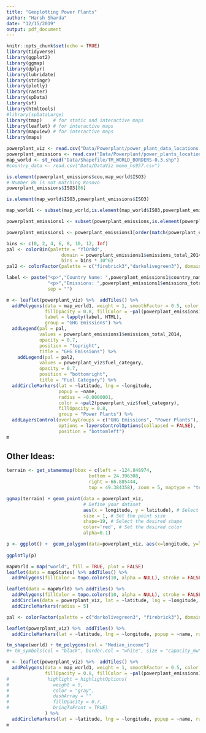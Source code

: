 ```yaml
---
title: "Geoplotting Power Plants"
author: "Harsh Sharda"
date: "12/15/2019"
output: pdf_document
---
```


```r
knitr::opts_chunk$set(echo = TRUE)
library(tidyverse)
library(ggplot2)
library(ggmap)
library(dplyr)
library(lubridate)
library(stringr)
library(plotly)
library(raster)
library(spData)
library(sf)
library(htmltools)
#library(spDataLarge)
library(tmap)    # for static and interactive maps
library(leaflet) # for interactive maps
library(mapview) # for interactive maps
library(maps)
```


```r
powerplant_viz <- read.csv("Data/Powerplant/power_plant_data_locations.csv")
powerplant_emissions <- read.csv("Data/Powerplant/power_plants_locations_emissions.csv")
map_world <- st_read("Data/Shapefile/TM_WORLD_BORDERS-0.3.shp")
#country_data <- read.csv("Data/DataViz memo_hs957.csv")
```


```r
is.element(powerplant_emissions$cou,map_world$ISO3)
# Number 86 is not matching Kosovo
powerplant_emissions$ISO3[86]
```

```r
is.element(map_world$ISO3,powerplant_emissions$ISO3)
```

```r
map_world1 <- subset(map_world,is.element(map_world$ISO3,powerplant_emissions$ISO3))
```

```r
powerplant_emissions1 <- subset(powerplant_emissions,is.element(powerplant_emissions$ISO3,map_world1$ISO3))
```


```r
powerplant_emissions1 <- powerplant_emissions1[order(match(powerplant_emissions1$ISO3,map_world1$ISO3)),]
```

```r
bins <- c(0, 2, 4, 6, 8, 10, 12, Inf)
pal <- colorBin(palette = "YlOrRd",
                    domain = powerplant_emissions1$emissions_total_2014,
                    bins = bins * 10^6)
pal2 <- colorFactor(palette = c("firebrick3","darkolivegreen3"), domain = powerplant_viz$fuel_category)

```


```r
label <- paste("<p>","Country Name: ",powerplant_emissions1$country_name,"</p>",
               "<p>","Emissions: ",powerplant_emissions1$emissions_total_2014,"</p>",
               sep = "")
```

```r
m <- leaflet(powerplant_viz) %>%  addTiles() %>%
  addPolygons(data = map_world1, weight = 1, smoothFactor = 0.5, color = "white",
              fillOpacity = 0.8, fillColor = ~pal(powerplant_emissions1$emissions_total_2014),
              label = lapply(label, HTML),
              group = "GHG Emissions") %>%
  addLegend(pal = pal,
            values = powerplant_emissions1$emissions_total_2014,
            opacity = 0.7,
            position = "topright",
            title = "GHG Emissions") %>%
    addLegend(pal = pal2,
            values = powerplant_viz$fuel_category,
            opacity = 0.7,
            position = "bottomright",
            title = "Fuel Category") %>%
  addCircleMarkers(lat = ~latitude, lng = ~longitude,
                   popup = ~name,
                   radius = ~0.0000001,
                   color = ~pal2(powerplant_viz$fuel_category),
                   fillOpacity = 0.8,
                   group = "Power Plants") %>%
  addLayersControl(overlayGroups = c("GHG Emissions", "Power Plants"),
                   options = layersControlOptions(collapsed = FALSE),
                   position = "bottomleft")
m
```


## Other Ideas:


```r
terrain <- get_stamenmap(bbox = c(left = -124.848974, 
                              bottom = 24.396308, 
                              right =-66.885444, 
                              top = 49.384358), zoom = 5, maptype = "terrain")
```

```r
ggmap(terrain) + geom_point(data = powerplant_viz,
                            # Define your dataset
                            aes(x = longitude, y = latitude), # Select the latitude and longitude columns
                            size = 1, # Set the point size
                            shape=19, # Select the desired shape
                            color='red', # Set the desired color
                            alpha=0.1)
```

```r
p <- ggplot() +  geom_polygon(data=powerplant_viz, aes(x=longitude, y=latitude),  color="white", lwd = .25)
 
ggplotly(p)
```

```r
mapWorld = map("world", fill = TRUE, plot = FALSE)
leaflet(data = mapStates) %>% addTiles() %>%
  addPolygons(fillColor = topo.colors(10, alpha = NULL), stroke = FALSE)
```

```r
leaflet(data = mapWorld) %>% addTiles() %>%
  addPolygons(fillColor = topo.colors(10, alpha = NULL), stroke = FALSE) %>%
  addCircles(data = powerplant_viz, lat = ~latitude, lng = ~longitude, popup = ~name) %>%
  addCircleMarkers(radius = 5)
```

```r
pal <- colorFactor(palette = c("darkolivegreen3", "firebrick3"), domain = powerplant_viz$fuel_category)

leaflet(powerplant_viz) %>%  addTiles() %>%
  addCircleMarkers(lat = ~latitude, lng = ~longitude, popup = ~name, radius = ~0.0000001,color = ~pal(fuel_category), fillOpacity = 0.8)
```

```r
tm_shape(world) + tm_polygons(col = "Median_income")
#+ tm_symbols(col = "black", border.col = "white", size = "capacity_mw")
```

```r
m <- leaflet(powerplant_viz) %>%  addTiles() %>%
  addPolygons(data = map_world1, weight = 1, smoothFactor = 0.5, color = "white",
              fillOpacity = 0.8, fillColor = ~pal(powerplant_emissions1$emissions_total_2014)
#              highlight = highlightOptions(
#                weight = 5,
#                color = "gray",
#                dashArray = ""
#                fillOpacity = 0.7,
#                bringToFront = TRUE)
              ) %>%
  addCircleMarkers(lat = ~latitude, lng = ~longitude, popup = ~name, radius = ~0.0000001,color = ~pal2(powerplant_viz$fuel_category), fillOpacity = 0.8)
m
```